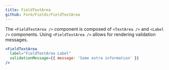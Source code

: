 ```yaml
---
title: FieldTextArea
github: Form/Fields/FieldTextArea
---
```


The `<FieldTextArea />` component is composed of `<TextArea />` and `<Label />` components. Using `<FieldTextArea />` allows for rendering validation messages.

```jsx
<FieldTextArea
  label="FieldTextArea Label"
  validationMessage={{ message: 'Some extra information' }}
/>
```
